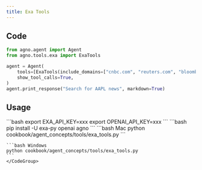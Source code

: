 ```yaml
---
title: Exa Tools
---
```


## Code

```python cookbook/agent_concepts/tools/exa_tools.py
from agno.agent import Agent
from agno.tools.exa import ExaTools

agent = Agent(
    tools=[ExaTools(include_domains=["cnbc.com", "reuters.com", "bloomberg.com"])],
    show_tool_calls=True,
)
agent.print_response("Search for AAPL news", markdown=True)
```

## Usage

<Steps>
  <Snippet file="create-venv-step.mdx" />

  <Step title="Set your API key">
    ```bash
    export EXA_API_KEY=xxx
    export OPENAI_API_KEY=xxx
    ```
  </Step>

  <Step title="Install libraries">
    ```bash
    pip install -U exa-py openai agno
    ```
  </Step>

  <Step title="Run Agent">
    <CodeGroup>
    ```bash Mac
    python cookbook/agent_concepts/tools/exa_tools.py
    ```

    ```bash Windows
    python cookbook/agent_concepts/tools/exa_tools.py
    ```
    </CodeGroup>
  </Step>
</Steps>